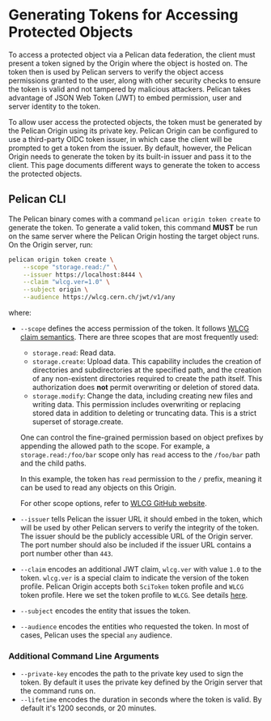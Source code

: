 # Generating Tokens for Accessing Protected Objects

To access a protected object via a Pelican data federation, the client must present a token signed by the Origin where the object is hosted on. The token then is used by Pelican servers to verify the object access permissions granted to the user, along with other security checks to ensure the token is valid and not tampered by malicious attackers. Pelican takes advantage of JSON Web Token (JWT) to embed permission, user and server identity to the token.

To allow user access the protected objects, the token must be generated by the Pelican Origin using its private key. Pelican Origin can be configured to use a third-party OIDC token issuer, in which case the client will be prompted to get a token from the issuer. By default, however, the Pelican Origin needs to generate the token by its built-in issuer and pass it to the client. This page documents different ways to generate the token to access the protected objects.

## Pelican CLI

The Pelican binary comes with a command `pelican origin token create` to generate the token. To generate a valid token, this command **MUST** be run on the same server where the Pelican Origin hosting the target object runs. On the Origin server, run:

```bash copy
pelican origin token create \
    --scope "storage.read:/" \
    --issuer https://localhost:8444 \
    --claim "wlcg.ver=1.0" \
    --subject origin \
    --audience https://wlcg.cern.ch/jwt/v1/any
```

where:

- `--scope` defines the access permission of the token. It follows [WLCG claim semantics](https://github.com/WLCG-AuthZ-WG/common-jwt-profile/blob/master/profile.md#capability-based-authorization-scope). There are three scopes that are most frequently used:
  - `storage.read`: Read data.
  - `storage.create`: Upload data. This capability includes the creation of directories and subdirectories at the specified path, and the creation of any non-existent directories required to create the path itself. This authorization does **not** permit overwriting or deletion of stored data.
  - `storage.modify`: Change the data, including creating new files and writing data. This permission includes overwriting or replacing stored data in addition to deleting or truncating data. This is a strict superset of storage.create.

  One can control the fine-grained permission based on object prefixes by appending the allowed path to the scope. For example, a `storage.read:/foo/bar` scope only has `read` access to the `/foo/bar` path and the child paths.

  In this example, the token has `read` permission to the `/` prefix, meaning it can be used to read any objects on this Origin.

  For other scope options, refer to [WLCG GitHub website](https://github.com/WLCG-AuthZ-WG/common-jwt-profile/blob/master/profile.md#capability-based-authorization-scope).
- `--issuer` tells Pelican the issuer URL it should embed in the token, which will be used by other Pelican servers to verify the integrity of the token. The issuer should be the publicly accessible URL of the Origin server. The port number should also be included if the issuer URL contains a port number other than `443`.
- `--claim` encodes an additional JWT claim, `wlcg.ver` with value `1.0` to the token. `wlcg.ver` is a special claim to indicate the version of the token profile. Pelican Origin accepts both `SciToken` token profile and `WLCG` token profile. Here we set the token profile to `WLCG`. See details [here](https://github.com/WLCG-AuthZ-WG/common-jwt-profile/blob/master/profile.md#common-claims).
- `--subject` encodes the entity that issues the token.
- `--audience` encodes the entities who requested the token. In most of cases, Pelican uses the special `any` audience.


### Additional Command Line Arguments

- `--private-key` encodes the path to the private key used to sign the token. By default it uses the private key defined by the Origin server that the command runs on.
- `--lifetime` encodes the duration in seconds where the token is valid. By default it's 1200 seconds, or 20 minutes.

